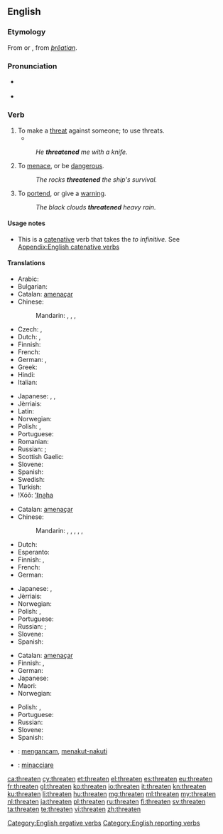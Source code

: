 ==English==

===Etymology===
From {{etyl|enm|en}} {{term|þreaten|lang=enm}} or {{term|þreten|lang=enm}}, from {{etyl|ang|en}} ''[[þreatian|þrēatian]]''.

===Pronunciation===
* {{a|UK}} {{IPA|/ˈθret.ən/}}
* {{audio|en-us-threaten.ogg|Audio (US)}}

===Verb===
{{en-verb}}

# To make a [[threat]] against someone; to use threats.
#*{{quote-book|year=1905|author=[[w:Emma Orczy|Baroness Emmuska Orczy]]
|title=[[w:The Case of Miss Elliott|The Hocussing of Cigarette]]
|chapter=2|url=http://openlibrary.org/works/OL8479084W
|passage=No one, however, would have anything to do with him, as Mr. Keeson's orders in those respects were very strict&thinsp;; he had often '''threatened''' any one of his ''employés'' with instant dismissal if he found him in company with one of these touts.}}
#: ''He '''threatened''' me with a knife.''
# To [[menace]], or be [[dangerous]].
#: ''The rocks '''threatened''' the ship's survival.''
# To [[portend]], or give a [[warning]].
#: ''The black clouds '''threatened''' heavy rain.''

====Usage notes====
* This is a [[catenative]] verb that takes the ''to infinitive''. See [[Appendix:English catenative verbs]]

====Translations====
{{trans-top|to make a threat against someone; to use threats}}
* Arabic: {{t-|ar|هَدَّدَ|tr=haddada}}
* Bulgarian: {{t+|bg|заплашвам|tr=zaplášvam|sc=Cyrl}}
* Catalan: [[amenaçar]]
* Chinese:
*: Mandarin: {{t|cmn|威脅|sc=Hani}}, {{t|cmn|威胁|tr=wēixié|sc=Hani}}, {{t|cmn|恐嚇|sc=Hani}}, {{t|cmn|恐吓|tr=kǒnghè|sc=Hani}}
* Czech: {{t-|cs|hrozit}}, {{t-|cs|vyhrožovat}}
* Dutch: {{t+|nl|bedreigen}}, {{t+|nl|dreigen}}
* Finnish: {{t+|fi|uhata|sc=Cyrl}}
* French: {{t+|fr|menacer}}
* German: {{t+|de|drohen}}, {{t+|de|bedrohen}}
* Greek: {{t+|el|απειλώ|tr=apeiló}}
* Hindi: {{t-|hi|धमकाना|tr=dhamkānā|sc=Deva}}
* Italian: {{t+|it|minacciare}}
{{trans-mid}}
* Japanese: {{t+|ja|脅す|tr=おどす, odosu}}, {{t-|ja|脅迫|tr=きょうはくする, kyōhaku suru|alt=脅迫する}}, {{t+|ja|脅かす|tr=おどかす, odokasu, おびやかす, obiyakasu|sc=Jpan}}
* Jèrriais: {{tø|roa-jer|m'nichi}}
* Latin: {{t-|la|minor}}
* Norwegian: {{t+|no|true}}
* Polish: {{t+|pl|grozić}}, {{t+|pl|zagrażać}}
* Portuguese: {{t+|pt|ameaçar}}
* Romanian: {{t+|ro|amenința}}
* Russian: {{t+|ru|грозить|tr=grozítʹ}} {{impf}}; {{t+|ru|угрожать|tr=ugrožátʹ}} {{impf}}
* Scottish Gaelic: {{t-|gd|maoidh}}
* Slovene: {{t+|sl|groziti}}
* Spanish: {{t+|es|amenazar}}
* Swedish: {{t+|sv|hota}}
* Turkish: {{t|tr|gözünü korkutmak}}
* ǃXóõ: [[ʻǁna̰ha]]
{{trans-bottom}}

{{trans-top|to menace, or be dangerous}}
* Catalan: [[amenaçar]]
* Chinese:
*: Mandarin: {{t|cmn|威脅|sc=Hani}}, {{t|cmn|威胁|tr=wēixié|sc=Hani}}, {{t|cmn|恐嚇|sc=Hani}}, {{t|cmn|恐吓|tr=kǒnghè|sc=Hani}}, {{t|cmn|危險|alt=有...危險|sc=Hani}}, {{t|cmn|危险|tr=yǒu...wéixiǎn|alt=有...危险|sc=Hani}}
* Dutch: {{t+|nl|bedreigen}}
* Esperanto: {{t-|eo|minaci}}
* Finnish: {{t+|fi|uhata|sc=Cyrl}}, {{t+|fi|vaarantaa|sc=Cyrl}}
* French: {{t+|fr|menacer}}
* German: {{t+|de|bedrohen}}
{{trans-mid}}
* Japanese: {{t+|ja|脅かす|tr=おどかす, odokasu, おびやかす, obiyakasu|sc=Jpan}}, {{t+|ja|威嚇|tr=いかくする, ikaku suru|alt=威嚇する}}
* Jèrriais: {{tø|roa-jer|m'nichi}}
* Norwegian: {{t+|no|true}}
* Polish: {{t+|pl|grozić}}, {{t+|pl|zagrażać}}
* Portuguese: {{t+|pt|ameaçar}}
* Russian: {{t+|ru|грозить|tr=grozítʹ}} {{impf}}; {{t+|ru|угрожать|tr=ugrožátʹ}} {{impf}}
* Slovene: {{t+|sl|groziti}}
* Spanish: {{t+|es|amenazar}}
{{trans-bottom}}

{{trans-top|to portend, or give a warning}}
* Catalan: [[amenaçar]]
* Finnish: {{t+|fi|enteillä|sc=Cyrl}}, {{t+|fi|uhata|sc=Cyrl}}
* German: {{t-|de|androhen}}
* Japanese: {{t+|ja|威嚇|tr=いかくする, ikaku suru|alt=威嚇する}}
* Maori: {{t|mi|kapatau}}
* Norwegian: {{t+|no|true}}
{{trans-mid}}
* Polish: {{t+|pl|grozić}}, {{t+|pl|zagrażać}}
* Portuguese: {{t+|pt|ameaçar}}
* Russian: {{t+|ru|предвещать|tr=predveščátʹ}} {{impf}}
* Slovene: {{t+|sl|groziti}}
* Spanish: {{t+|es|amenazar}}
{{trans-bottom}}

{{checktrans-top}}
* {{ttbc|id}}: [[ancam|mengancam]], [[takut|menakut-nakuti]]
* {{ttbc|it}}: [[minacciare]]
{{trans-bottom}}

[[Category:English ergative verbs]]
[[Category:English reporting verbs]]

[[ca:threaten]]
[[cy:threaten]]
[[et:threaten]]
[[el:threaten]]
[[es:threaten]]
[[eu:threaten]]
[[fr:threaten]]
[[gl:threaten]]
[[ko:threaten]]
[[io:threaten]]
[[it:threaten]]
[[kn:threaten]]
[[ku:threaten]]
[[li:threaten]]
[[hu:threaten]]
[[mg:threaten]]
[[ml:threaten]]
[[my:threaten]]
[[nl:threaten]]
[[ja:threaten]]
[[pl:threaten]]
[[ru:threaten]]
[[fi:threaten]]
[[sv:threaten]]
[[ta:threaten]]
[[te:threaten]]
[[vi:threaten]]
[[zh:threaten]]